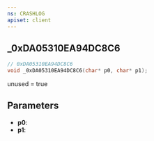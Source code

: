 ```yaml
---
ns: CRASHLOG
apiset: client
---
```

## _0xDA05310EA94DC8C6

```c
// 0xDA05310EA94DC8C6
void _0xDA05310EA94DC8C6(char* p0, char* p1);
```

unused = true

## Parameters
* **p0**:
* **p1**: